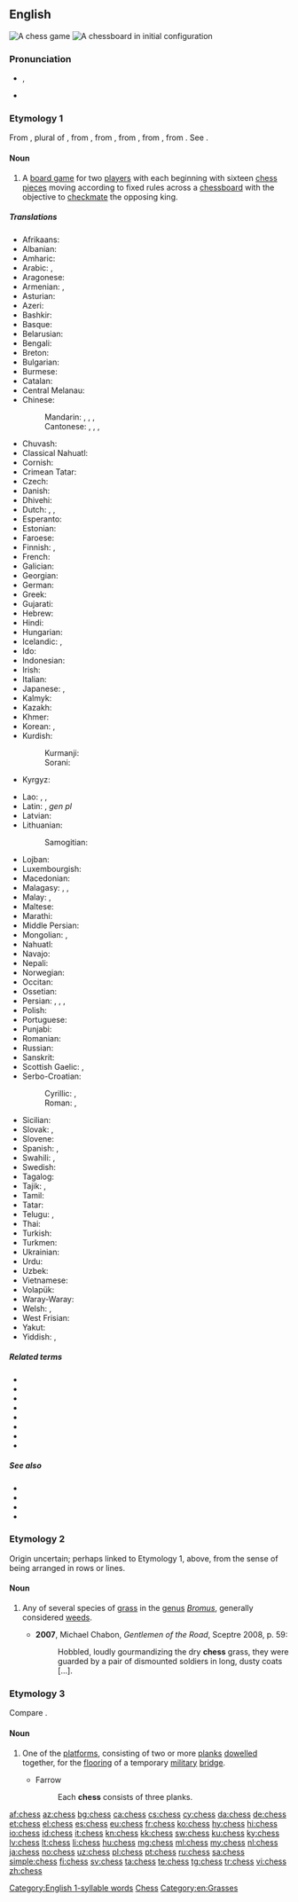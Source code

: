 ==English==
{{wikipedia}}
{{wikibooks}}
[[Image:Checkmate2.jpg|thumb|A chess game]]
[[File:Chess (PSF).jpg|thumb|A chessboard in initial configuration]]

===Pronunciation===
* {{enPR|chĕs}}, {{IPA|/tʃɛs/|lang=en}}
* {{rhymes|ɛs|lang=en}}
{{rfap|lang=en}}
[[Category:English 1-syllable words]]

===Etymology 1===
From {{etyl|fro|en}} {{m|fro|eschés}}, plural of {{m|fro|eschec}}, from {{etyl|VL.|en}} {{m|la|*scaccus}}, from {{etyl|ar|en}} {{m|ar|شَاه||king in chess}}, from {{etyl|fa|en}} {{m|fa|شاه|tr=šāh||[[shah]], king}}, from {{etyl|pal|en}} {{m|pal|𐭬𐭫𐭪𐭠|tr=šāh}}, from {{etyl|peo|en}} {{m|peo|𐏋|tr=xšāyaθiya|sc=Xpeo}}. See {{m|en|check}}.

====Noun====
{{en-noun|-|es}}

# A [[board game]] for two [[players]] with each beginning with sixteen [[chess pieces]] moving according to fixed rules across a [[chessboard]] with the objective to [[checkmate]] the opposing king.

=====Translations=====
{{trans-top|two-player board game}}
* Afrikaans: {{t+|af|skaak}}
* Albanian: {{t+|sq|shah|m}}
* Amharic: {{t|am|ሰንጠረዥ|sc=Ethi}}
* Arabic: {{t+|ar|شَطْرَنْج|m}}, {{t+|ar|شِطْرَنْج|m}}
* Aragonese: {{t|an|axedrez|m}}
* Armenian: {{t+|hy|շախմատ}}, {{qualifier|rare}} {{t+|hy|ճատրակ}}
* Asturian: {{t|ast|axedrez}}
* Azeri: {{t+|az|şahmat}}
* Bashkir: {{t|ba|шахмат|sc=Cyrl}}
* Basque: {{t|eu|xake}}
* Belarusian: {{t|be|ша́хматы|m-p}}
* Bengali: {{t|bn|দাবা|tr=daba|sc=Beng}}
* Breton: {{t|br|echedoù|p}}
* Bulgarian: {{t|bg|шах|m}}
* Burmese: {{t+|my|စစ်တုရင်|sc=Mymr}}
* Catalan: {{t+|ca|escacs|m-p}}
* Central Melanau: {{t|mel|satuor}}
* Chinese:
*: Mandarin: {{t+|cmn|棋|tr=qí|sc=Hani}}, {{t+|cmn|西洋棋|tr=xīyángqí|sc=Hani}}, {{t+|cmn|國際象棋|sc=Hani}}, {{t+|cmn|国际象棋|tr=guójìxiàngqí|sc=Hani}}
*: Cantonese: {{t|yue|棋|tr=kei4|sc=Hani}}, {{t|yue|西洋棋|tr=sai1 joeng4 kei4-2|sc=Hani}}, {{t|yue|國際象棋|sc=Hani}}, {{t|yue|国际象棋|tr=gwok3 zai3 zoeng6 kei4|sc=Hani}}
* Chuvash: {{t|cv|шахмат|sc=Cyrl}}
* Classical Nahuatl: {{t|nci|cuappatōlli}}
* Cornish: {{t|kw|gwydhbol|m}}
* Crimean Tatar: {{t|crh|şahmat}}
* Czech: {{t+|cs|šachy|m-p}}
* Danish: {{t+|da|skak|c}}
* Dhivehi: {{t|dv|ރާޒުވާ|sc=Thaa}}
* Dutch: {{t+|nl|schaak|n}}, {{t+|nl|schaakspel|n}}, {{t+|nl|schaken|n}}
* Esperanto: {{t|eo|ŝako}}
* Estonian: {{t+|et|male}}
* Faroese: {{t|fo|talv|n}}
* Finnish: {{t+|fi|shakki}}, {{t+|fi|šakki}}
* French: {{t+|fr|échecs|m-p}}
* Galician: {{t+|gl|xadrez|m}}
* Georgian: {{t|ka|ჭადრაკი|sc=Geor}}
* German: {{t+|de|Schach|n}}
* Greek: {{t+|el|σκάκι|n}}
* Gujarati: {{t|gu|ચેસ|sc=Gujr}}
* Hebrew: {{t+|he|שַׁחְמָט|m|tr=shakhmát}}
* Hindi: {{t+|hi|शतरंज|f}}
* Hungarian: {{t+|hu|sakk}}
* Icelandic: {{t+|is|skák|n}}, {{t|is|skáktafl|n}}
* Ido: {{t+|io|shakoludo}}
* Indonesian: {{t+|id|catur}}
* Irish: {{t+|ga|ficheall|f}}
* Italian: {{t+|it|scacchi|m-p}}
* Japanese: {{t|ja|西洋将棋|tr=せいようしょうぎ, seiyōshōgi}}, {{t+|ja|チェス|tr=chesu}}
* Kalmyk: {{t|xal|шатр}}
* Kazakh: {{t+|kk|шахмат|sc=Cyrl}}
* Khmer: {{t+|km|ចត្រង្គ|tr=chatrɑng|sc=Khmr}}
* Korean: {{t+|ko|체스|sc=Kore}}, {{t|ko|교판|sc=Kore}}
* Kurdish:
*: Kurmanji: {{t|ku|sedrenc}}
*: Sorani: {{t|ku|شه‌تڕه‌نج|tr=shatranj|sc=ku-Arab}}
* Kyrgyz: {{t+|ky|шахмат|sc=Cyrl}}
{{trans-mid}}
* Lao: {{t|lo|ໝາກຮຸກ|sc=Laoo}}, {{t|lo|ໝາກເສີກ|sc=Laoo}}, {{t|lo|ໝາກເສິກ|sc=Laoo}}
* Latin: {{t-check|la|latrunculi|m-p|alt=latrúnculī}} <!-- was "[[latrunculi|latrúnculī]]" - assumed inflected form or vocalised spelling; please verify if linking is acceptable. see [[User:Kephir/gadgets/xte#Translation_fixing]] -->, {{t-check|la|latrunculorum|alt=latrunculṓrum}} ''gen pl'' <!-- was "[[latrunculorum|latrunculṓrum]]" - assumed inflected form or vocalised spelling; please verify if linking is acceptable. see [[User:Kephir/gadgets/xte#Translation_fixing]] -->
* Latvian: {{t|lv|šahs|m}}
* Lithuanian: {{t|lt|šachmatai|m-p}}
*: Samogitian: {{t|sgs|šachmatā|m-p}}
* Lojban: {{t|jbo|caxmati}}
* Luxembourgish: {{t|lb|Schach|n}}
* Macedonian: {{t|mk|шах|m}}
* Malagasy: {{t+|mg|eseka}}, {{t+|mg|fanorona}}, {{t+|mg|tsifahombiazana}}
* Malay: {{t+|ms|catur}}, {{t|ms|sekak}}
* Maltese: {{t|mt|ċess}}
* Marathi: {{t|mr|बुद्धिबळ|sc=Deva}}
* Middle Persian: {{t|pal|ctlng|tr=čatrang|sc=Phli}}
* Mongolian: {{t+|mn|шатар|sc=Cyrl}}, {{t|mn|шатрын|sc=Cyrl}}
* Nahuatl: {{t|nah|cuappatōlli}}
* Navajo: {{t|nv|siláo ałchʼįʼ naanil}}
* Nepali: {{t+|ne|बुद्धिचाल|sc=Deva}}
* Norwegian: {{t+|no|sjakk|m}}
* Occitan: {{t+|oc|escacs|m-p}}
* Ossetian: {{t|os|шахмæттæ|sc=Cyrl}}
* Persian: {{t+|fa|شطرنج|tr=šatranj|sc=fa-Arab}}, {{t|fa|شترنگ|tr=šatrang}}, {{t|fa|شترنج|tr=šatranj}}, {{t|fa|چترنگ|tr=catrang}}
* Polish: {{t+|pl|szachy|m-in-p}}
* Portuguese: {{t+|pt|xadrez|m}}
* Punjabi: {{qualifier|Gurmukhi}} {{t|pa|ਸ਼ਤਰੰਜ|sc=pa-Arab}}
* Romanian: {{t+|ro|șah|n}}
* Russian: {{t+|ru|ша́хматы|m-p}}
* Sanskrit: {{t|sa|चतुरङग|sc=Deva}}
* Scottish Gaelic: {{t|gd|tàileasg|m}}, {{t|gd|fidhcheall|m}}
* Serbo-Croatian:
*: Cyrillic: {{t|sh|шах|m}}, {{t|sh|сантрач|m}} {{qualifier|poetic}}
*: Roman: {{t+|sh|šah|m}}, {{t+|sh|santrač|m}} {{qualifier|poetic}}
* Sicilian: {{t|scn|scacchi}}
* Slovak: {{t|sk|šach|m}}, {{t|sk|šachy|m-p}}
* Slovene: {{t+|sl|šah|m}}
* Spanish: {{t+|es|ajedrez|m}}, {{t|es|juego de ajedrez|m}}
* Swahili: {{t+|sw|chesi}}, {{t+|sw|sataranji}}
* Swedish: {{t+|sv|schack}}
* Tagalog: {{t+|tl|ahedres}}
* Tajik: {{t+|tg|шатранҷ|sc=Cyrl}}, {{t+|tg|шоҳмот|sc=Cyrl}}
* Tamil: {{t+|ta|சதுரங்கம்|sc=Taml}}
* Tatar: {{t|tt|шахмат|sc=Cyrl}}
* Telugu: {{t+|te|చతురంగము}}, {{t+|te|చదరంగము}}
* Thai: {{t+|th|หมากรุก|tr=màak rúk|sc=Thai}}
* Turkish: {{t+|tr|satranç}}
* Turkmen: {{t|tk|küşt}}
* Ukrainian: {{t|uk|ша́хи|m-p}}
* Urdu: {{t|ur|شطرنج|f|tr=śatrãñj|sc=ur-Arab}}
* Uzbek: {{t+|uz|shaxmat}}
* Vietnamese: {{t|vi|cờ vua}}
* Volapük: {{t+|vo|cög}}
* Waray-Waray: {{t|war|chess}}
* Welsh: {{t+|cy|gwyddbwyll|m|f}}, {{t|cy|sies|m}}
* West Frisian: {{t|fy|skake}}
* Yakut: {{t|sah|саахымат|sc=Cyrl}}
* Yiddish: {{t|yi|שאָך|m|sc=Hebr}}, {{t|yi|שאַכמאַט|m|sc=Hebr}}
{{trans-bottom}}

=====Related terms=====
* {{l|en|chessboard}}
* {{l|en|chess clock}}
* {{l|en|chesslike}}
* {{l|en|chessman}}
* {{l|en|chess piece}}
* {{l|en|chess set}}
* {{l|en|computer chess}}
* {{l|en|Japanese chess}}

=====See also=====
{{table:chess pieces/en}}
* {{l|en|Appendix:Glossary of chess}}
* {{l|en|checkers}}
* {{l|en|draughts}}
* {{l|en|scacchic}}

===Etymology 2===
Origin uncertain; perhaps linked to Etymology 1, above, from the sense of being arranged in rows or lines.

====Noun====
{{en-noun|chesses}}

# {{lb|en|now|_|chiefly|US}} Any of several species of [[grass]] in the [[genus]] ''[[Bromus]]'', generally considered [[weed]]s.
#* '''2007''', Michael Chabon, ''Gentlemen of the Road'', Sceptre 2008, p. 59:
#*: Hobbled, loudly gourmandizing the dry '''chess''' grass, they were guarded by a pair of dismounted soldiers in long, dusty coats [...].

===Etymology 3===
Compare {{cog|fr|chassis||a framework of carpentry}}.

====Noun====
{{en-noun|es}}

# {{lb|en|military|chiefly|in the plural}} One of the [[platform]]s, consisting of two or more [[plank]]s [[dowel]]led together, for the [[flooring]] of a temporary [[military]] [[bridge]].
#: {{rfquotek|Wilhelm}}
#* Farrow
#*: Each '''chess''' consists of three planks.

{{Webster 1913}}

[[Category:en:Chess|Chess]]
[[Category:en:Grasses]]

[[af:chess]]
[[az:chess]]
[[bg:chess]]
[[ca:chess]]
[[cs:chess]]
[[cy:chess]]
[[da:chess]]
[[de:chess]]
[[et:chess]]
[[el:chess]]
[[es:chess]]
[[eu:chess]]
[[fr:chess]]
[[ko:chess]]
[[hy:chess]]
[[hi:chess]]
[[io:chess]]
[[id:chess]]
[[it:chess]]
[[kn:chess]]
[[kk:chess]]
[[sw:chess]]
[[ku:chess]]
[[ky:chess]]
[[lv:chess]]
[[lt:chess]]
[[li:chess]]
[[hu:chess]]
[[mg:chess]]
[[ml:chess]]
[[my:chess]]
[[nl:chess]]
[[ja:chess]]
[[no:chess]]
[[uz:chess]]
[[pl:chess]]
[[pt:chess]]
[[ru:chess]]
[[sa:chess]]
[[simple:chess]]
[[fi:chess]]
[[sv:chess]]
[[ta:chess]]
[[te:chess]]
[[tg:chess]]
[[tr:chess]]
[[vi:chess]]
[[zh:chess]]